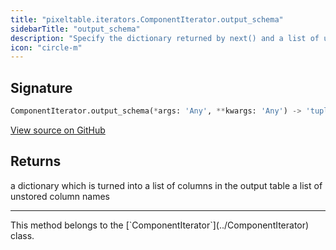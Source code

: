 ```yaml
---
title: "pixeltable.iterators.ComponentIterator.output_schema"
sidebarTitle: "output_schema"
description: "Specify the dictionary returned by next() and a list of unstored column names"
icon: "circle-m"
---
```

## Signature

```python
ComponentIterator.output_schema(*args: 'Any', **kwargs: 'Any') -> 'tuple[dict[str, ColumnType], list[str]]'
```

<a href="https://github.com/pixeltable/pixeltable/blob/main/pixeltable/iterators/base.py#L22" target="_self">View source on GitHub</a>

## Returns

a dictionary which is turned into a list of columns in the output table a list of unstored column names



---

<Note>
This method belongs to the [`ComponentIterator`](../ComponentIterator) class.
</Note>
